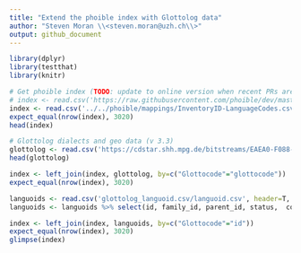 ```yaml
---
title: "Extend the phoible index with Glottolog data"
author: "Steven Moran \\<steven.moran@uzh.ch\\>"
output: github_document
---
```


```r
library(dplyr)
library(testthat)
library(knitr)
```

```r
# Get phoible index (TODO: update to online version when recent PRs are merged)
# index <- read.csv('https://raw.githubusercontent.com/phoible/dev/master/mappings/InventoryID-LanguageCodes.csv', header=T, stringsAsFactors=F)
index <- read.csv('../../phoible/mappings/InventoryID-LanguageCodes.csv', header=T, stringsAsFactors = F)
expect_equal(nrow(index), 3020)
head(index)
```

```r
# Glottolog dialects and geo data (v 3.3)
glottolog <- read.csv('https://cdstar.shh.mpg.de/bitstreams/EAEA0-F088-DE0E-0712-0/languages_and_dialects_geo.csv')
head(glottolog)
```

```r
index <- left_join(index, glottolog, by=c("Glottocode"="glottocode"))
expect_equal(nrow(index), 3020)
```

```r
languoids <- read.csv('glottolog_languoid.csv/languoid.csv', header=T, stringsAsFactors=F)
languoids <- languoids %>% select(id, family_id, parent_id, status,  country_ids, iso639P3code)
```

```r
index <- left_join(index, languoids, by=c("Glottocode"="id"))
expect_equal(nrow(index), 3020)
glimpse(index)
```

